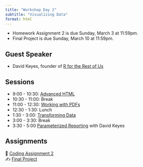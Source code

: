 ```yaml
---
title: "Workshop Day 2"
subtitle: "Visualizing Data"
format: html
---
```


::: {.callout-important}
- Homework Assignment 2 is due Sunday, March 3 at 11:59pm.
- Final Project is due Sunday, March 10 at 11:59pm.
:::

## Guest Speaker

- David Keyes, founder of [R for the Rest of Us](https://rfortherestofus.com/)

## Sessions

- 9:00 - 10:30: [Advanced HTML]()
- 10:30 - 11:00: Break
- 11:00 - 12:30: [Working with PDFs]()
- 12:30 - 1:30: Lunch
- 1:30 - 3:00: [Transforming Data]()
- 3:00 - 3:30: Break
- 3:30 - 5:00 [Parameterized Reporting]() with David Keyes

## Assignments

| 🧮 [Coding Assignment 2]()
| ✍️ [Final Project]()